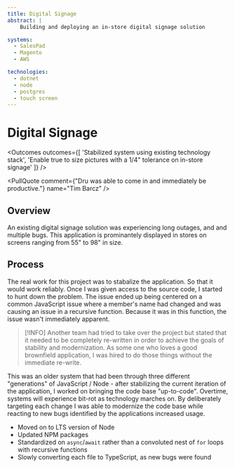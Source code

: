 ```yaml
---
title: Digital Signage
abstract: |
    Building and deploying an in-store digital signage solution 

systems:
  - SalesPad
  - Magento
  - AWS

technologies:
  - dotnet
  - node
  - postgres
  - touch screen
---
```



# Digital Signage

<Outcomes outcomes={[
    'Stabilized system using existing technology stack',
    'Enable true to size pictures with a 1/4" tolerance on in-store signage'
]} />

<PullQuote comment={"Dru was able to come in and immediately be productive."} name="Tim Barcz" />


## Overview

An existing digital signage solution was experiencing long outages, and
and multiple bugs. This application is prominantely displayed in stores
on screens ranging from 55" to 98" in size.

## Process

The real work for this project was to stabalize the application. So that it would work
reliably. Once I was given access to the source code, I started to hunt down the problem. The issue ended up being centered on a common JavaScript issue where a member's name had changed and was causing an issue in a recursive function. Because it was in this function, the issue wasn't immediately apparent.


> [!INFO]
> Another team had tried to take over the project but stated that it needed to be completely re-written in order to achieve the goals of stability and modernization. As some one who loves a good brownfield application, I was hired to do those things without the immediate re-write.

This was an older system that had been through three different "generations" of
JavaScript / Node - after stabilizing the current iteration of the application, I worked
on bringing the code base "up-to-code". Overtime, systems will experience bit-rot as
technology marches on. By deliberately targeting each change I was able to modernize the
code base while reacting to new bugs identified by the applications increased usage.

- Moved on to LTS version of Node
- Updated NPM packages
- Standardized on `async`/`await` rather than a convoluted nest of `for` loops with recursive functions
- Slowly converting each file to TypeScript, as new bugs were found
